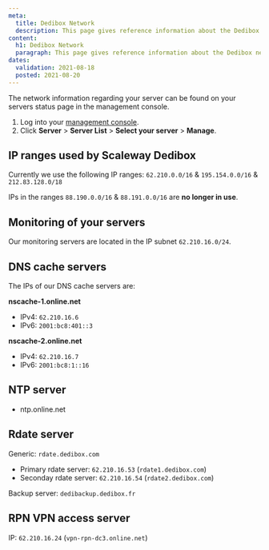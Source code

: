 ```yaml
---
meta:
  title: Dedibox Network
  description: This page gives reference information about the Dedibox network.
content:
  h1: Dedibox Network
  paragraph: This page gives reference information about the Dedibox network.
dates:
  validation: 2021-08-18
  posted: 2021-08-20
---
```


The network information regarding your server can be found on your servers status page in the management console.

1. Log into your [management console](https://console.online.net/).
2. Click **Server** > **Server List** > **Select your server** > **Manage**.

## IP ranges used by Scaleway Dedibox

Currently we use the following IP ranges: `62.210.0.0/16` & `195.154.0.0/16` & `212.83.128.0/18`

IPs in the ranges `88.190.0.0/16` & `88.191.0.0/16` are **no longer in use**.

## Monitoring of your servers

Our monitoring servers are located in the IP subnet `62.210.16.0/24`.

## DNS cache servers

The IPs of our DNS cache servers are:

**nscache-1.online.net**

- IPv4: `62.210.16.6`
- IPv6: `2001:bc8:401::3`

**nscache-2.online.net**

- IPv4: `62.210.16.7`
- IPv6: `2001:bc8:1::16`

## NTP server

- ntp.online.net

## Rdate server

Generic: `rdate.dedibox.com`

- Primary rdate server: `62.210.16.53` (`rdate1.dedibox.com`)
- Seconday rdate server: `62.210.16.54` (`rdate2.dedibox.com`)

Backup server: `dedibackup.dedibox.fr`

## RPN VPN access server

IP: `62.210.16.24` (`vpn-rpn-dc3.online.net`)

